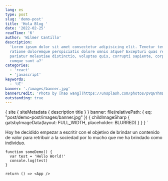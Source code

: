 ```yaml
---
lang: es
type: post
slug: 'demo-post'
title: 'Hola Blog '
date: '2022-02-25'
readTime: '6'
author: 'Wilmer Cantillo'
description:
  'Lorem ipsum dolor sit amet consectetur adipisicing elit. Tenetur tempora
  ratione doloremque perspiciatis dolore omnis atque? Excepturi quas recusandae
  pariatur molestiae distinctio, voluptas quis, corrupti sapiente, corporis
  cumque sunt a?'
categories:
  - 'react'
  - 'javascript'
keywords:
  - 'UI'
banner: './images/banner.jpg'
bannerCredit: 'Photo by [hao wang](https://unsplash.com/photos/pVq6YhmDPtk)'
outstanding: true
---
```


  {
    site {
      siteMetadata {
        description
        title
      }
    }
    banner: file(relativePath: { eq: "post/demo-post/images/banner.jpg" }) {
      childImageSharp {
        gatsbyImageData(layout: FULL_WIDTH, placeholder: BLURRED)
      }
    }
  }
`

Hoy he decidido empezar a escritir con el objetivo de brindar un contenido de
valor para retribuir a la sociedad por lo mucho que me ha brindado como
individuo.

```jsx{3}
function someDemo() {
  var test = 'Hello World!'
  console.log(test)
}

return () => <App />
```
